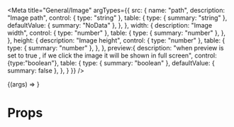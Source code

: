 
<Meta
    title="General/Image"
    argTypes={{
        src: {
            name: "path",
            description: "Image path",
            control: { type: "string" },
            table: {
                type: { summary: "string" },
                defaultValue: { summary: "NoData" },
            },
        },
        width: {
            description: "Image width",
            control: { type: "number" },
            table: {
                type: { summary: "number" },
            },
        },
        height: {
            description: "Image height",
            control: { type: "number" },
            table: {
                type: { summary: "number" },
            },
        },
        preview:{
            description: "when preview is set to true , if we click the image it will be shown in full screen",
            control:{type:"boolean"},
            table: {
                type: { summary: "boolean" },
                defaultValue: { summary: false },
            },
        }
    }}
/>

<Preview>
    <Story
        name="Playground"
        args={{
            src: "https://zos.alipayobjects.com/rmsportal/jkjgkEfvpUPVyRjUImniVslZfWPnJuuZ.png",
            width: 100,
            preview: false
        }}
    >
        {(args) => <Image {...args} />}
    </Story>
</Preview>

# Props

<ArgsTable story="Playground" />
